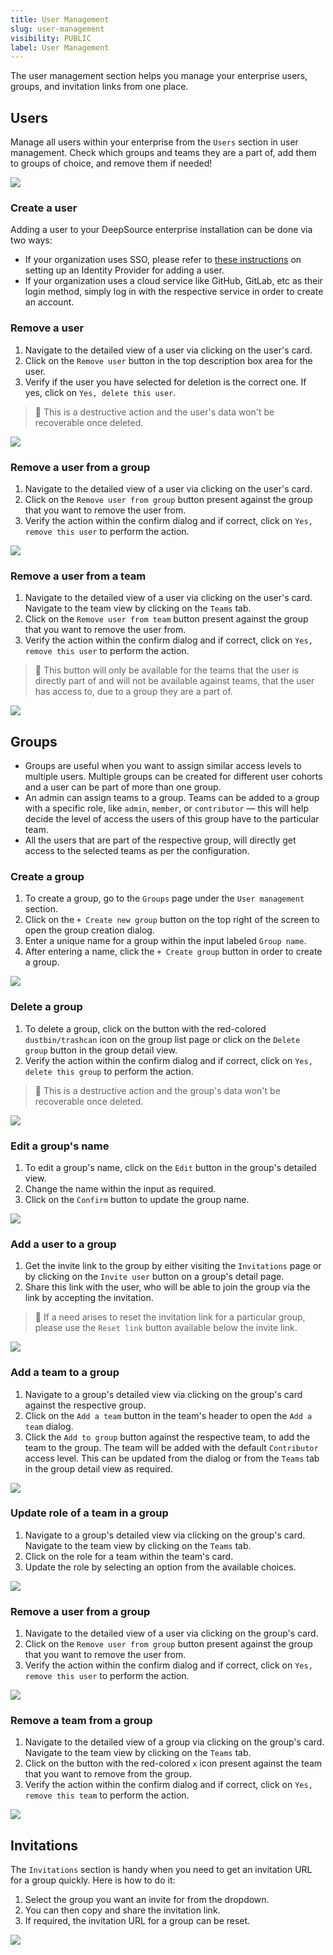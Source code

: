```yaml
---
title: User Management
slug: user-management
visibility: PUBLIC
label: User Management
---
```

The user management section helps you manage your enterprise users, groups, and invitation links from one place.

## Users

Manage all users within your enterprise from the `Users` section in user management. Check which groups and teams they are a part of, add them to groups of choice, and remove them if needed!

![](https://files.readme.io/7b0951f-small-home_1.png)

### Create a user

Adding a user to your DeepSource enterprise installation can be done via two ways:

- If your organization uses SSO, please refer to [these instructions](https://docs.deepsource.com/docs/integrations-sso) on setting up an Identity Provider for adding a user.
- If your organization uses a cloud service like GitHub, GitLab, etc as their login method, simply log in with the respective service in order to create an account.

### Remove a user

1. Navigate to the detailed view of a user via clicking on the user's card.
2. Click on the `Remove user` button in the top description box area for the user.
3. Verify if the user you have selected for deletion is the correct one. If yes, click on `Yes, delete this user`.

> 🚧 This is a destructive action and the user's data won't be recoverable once deleted.

![](https://files.readme.io/8816de4-small-remove-user.png)

### Remove a user from a group

1. Navigate to the detailed view of a user via clicking on the user's card.
2. Click on the `Remove user from group` button present against the group that you want to remove the user from.
3. Verify the action within the confirm dialog and if correct, click on `Yes, remove this user` to perform the action.

![](https://files.readme.io/f6b7496-small-remove-user-group.png)

### Remove a user from a team

1. Navigate to the detailed view of a user via clicking on the user's card. Navigate to the team view by clicking on the `Teams` tab.
2. Click on the `Remove user from team` button present against the group that you want to remove the user from.
3. Verify the action within the confirm dialog and if correct, click on `Yes, remove this user` to perform the action.

> 📘 This button will only be available for the teams that the user is directly part of and will not be available against teams, that the user has access to, due to a group they are a part of.

![](https://files.readme.io/7b32a60-small-remove-user-team.png)

## Groups

- Groups are useful when you want to assign similar access levels to multiple users. Multiple groups can be created for different user cohorts and a user can be part of more than one group. 
- An admin can assign teams to a group. Teams can be added to a group with a specific role, like `admin`, `member`, or `contributor` — this will help decide the level of access the users of this group have to the particular team. 
- All the users that are part of the respective group, will directly get access to the selected teams as per the configuration.

### Create a group

1. To create a group, go to the `Groups` page under the `User management` section.
2. Click on the `+ Create new group` button on the top right of the screen to open the group creation dialog.
3. Enter a unique name for a group within the input labeled `Group name`.
4. After entering a name, click the `+ Create group` button in order to create a group.

![](https://files.readme.io/ced8d77-small-create-group.png)

### Delete a group

1. To delete a group, click on the button with the red-colored `dustbin/trashcan` icon on the group list page or click on the `Delete group` button in the group detail view.
2. Verify the action within the confirm dialog and if correct, click on `Yes, delete this group` to perform the action.

> 🚧 This is a destructive action and the group's data won't be recoverable once deleted.

![](https://files.readme.io/406af64-small-delete-group.png)

### Edit a group's name

1. To edit a group's name, click on the `Edit` button in the group's detailed view.
2. Change the name within the input as required.
3. Click on the `Confirm` button to update the group name.

![](https://files.readme.io/98bc430-small-edit-group.png)

### Add a user to a group

1. Get the invite link to the group by either visiting the `Invitations` page or by clicking on the `Invite user` button on a group's detail page.
2. Share this link with the user, who will be able to join the group via the link by accepting the invitation.

> 📘 If a need arises to reset the invitation link for a particular group, please use the `Reset link` button available below the invite link.

![](https://files.readme.io/ebd31b3-small-invite-user.png)

### Add a team to a group

1. Navigate to a group's detailed view via clicking on the group's card against the respective group.
2. Click on the `Add a team` button in the team's header to open the `Add a team` dialog.
3. Click the `Add to group` button against the respective team, to add the team to the group. The team will be added with the default `Contributor` access level. This can be updated from the dialog or from the `Teams` tab in the group detail view as required.      

![](https://files.readme.io/a517b3e-small-add-team-group.png)

### Update role of a team in a group

1. Navigate to a group's detailed view via clicking on the group's card. Navigate to the team view by clicking on the `Teams` tab.
2. Click on the role for a team within the team's card.
3. Update the role by selecting an option from the available choices.

![](https://files.readme.io/a996e03-small-update-team-role.png)

### Remove a user from a group

1. Navigate to the detailed view of a user via clicking on the group's card.
2. Click on the `Remove user from group` button present against the group that you want to remove the user from.
3. Verify the action within the confirm dialog and if correct, click on `Yes, remove this user` to perform the action.

![](https://files.readme.io/ebc4b39-small-remove-group-user.png)

### Remove a team from a group

1. Navigate to the detailed view of a group via clicking on the group's card. Navigate to the team view by clicking on the `Teams` tab.
2. Click on the button with the red-colored `x` icon present against the team that you want to remove from the group.
3. Verify the action within the confirm dialog and if correct, click on `Yes, remove this team` to perform the action.

![](https://files.readme.io/49da7e2-small-remove-group-team.png)

## Invitations

The `Invitations` section is handy when you need to get an invitation URL for a group quickly. Here is how to do it:

1. Select the group you want an invite for from the dropdown. 
2. You can then copy and share the invitation link.
3. If required, the invitation URL for a group can be reset.

![](https://files.readme.io/dbadfa3-small-invitations.png)
